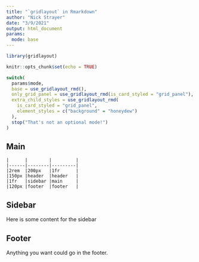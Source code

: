 ```yaml
---
title: "`gridlayout` in Rmarkdown"
author: "Nick Strayer"
date: "3/9/2021"
output: html_document
params: 
  mode: base
---
```


```r
library(gridlayout)

knitr::opts_chunk$set(echo = TRUE)

switch(
  params$mode,
  base = use_gridlayout_rmd(),
  only_grid_panel = use_gridlayout_rmd(is_card_styled = "grid_panel"),
  extra_child_styles = use_gridlayout_rmd(
    is_card_styled = "grid_panel",
    element_styles = c("background" = "honeydew")
  ),
  stop("That's not an optional mode!")
)

```

## Main

```gridlayout
|      |        |         |
|------|--------|---------|
|2rem  |200px   |1fr      |
|150px |header  |header   |
|1fr   |sidebar |main     |
|120px |footer  |footer   |
```


## Sidebar {.grid_panel}

Here is some content for the sidebar

## Footer

Anything you want could go in the footer.

